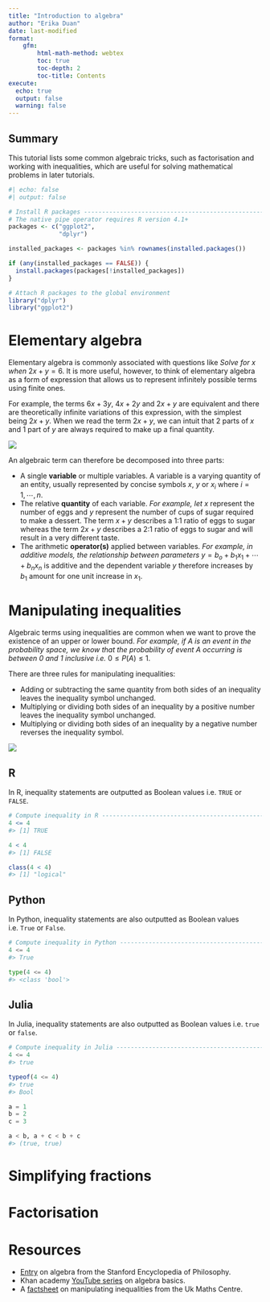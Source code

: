 ```yaml
---
title: "Introduction to algebra" 
author: "Erika Duan"
date: last-modified
format: 
    gfm:
        html-math-method: webtex   
        toc: true
        toc-depth: 2   
        toc-title: Contents  
execute:   
  echo: true     
  output: false   
  warning: false  
---
```


::: callout-tip
## Summary

This tutorial lists some common algebraic tricks, such as factorisation and working with inequalities, which are useful for solving mathematical problems in later tutorials.
:::

```r
#| echo: false
#| output: false

# Install R packages -----------------------------------------------------------
# The native pipe operator requires R version 4.1+ 
packages <- c("ggplot2",
              "dplyr")

installed_packages <- packages %in% rownames(installed.packages())

if (any(installed_packages == FALSE)) {
  install.packages(packages[!installed_packages])
}

# Attach R packages to the global environment
library("dplyr")
library("ggplot2")
```


# Elementary algebra

Elementary algebra is commonly associated with questions like *Solve for x when* $2x + y = 6$. It is more useful, however, to think of elementary algebra as a form of expression that allows us to represent infinitely possible terms using finite ones.

For example, the terms $6x + 3y$, $4x + 2y$ and $2x + y$ are equivalent and there are theoretically infinite variations of this expression, with the simplest being $2x + y$. When we read the term $2x + y$, we can intuit that 2 parts of $x$ and 1 part of $y$ are always required to make up a final quantity.

![](../figures/algebra-representation.svg)

An algebraic term can therefore be decomposed into three parts:

-   A single **variable** or multiple variables. A variable is a varying quantity of an entity, usually represented by concise symbols $x$, $y$ or $x_i$ where $i=1, \cdots, n$.
-   The relative **quantity** of each variable. *For example, let* $x$ represent the number of eggs and $y$ represent the number of cups of sugar required to make a dessert. The term $x + y$ describes a 1:1 ratio of eggs to sugar whereas the term $2x + y$ describes a 2:1 ratio of eggs to sugar and will result in a very different taste.
-   The arithmetic **operator(s)** applied between variables. *For example, in additive models, the relationship between parameters* $y = b_o+b_1x_1 + \cdots + b_nx_n$ is additive and the dependent variable $y$ therefore increases by $b_1$ amount for one unit increase in $x_1$.


# Manipulating inequalities

Algebraic terms using inequalities are common when we want to prove the existence of an upper or lower bound. *For example, if A is an event in the probability space, we know that the probability of event A occurring is between 0 and 1 inclusive i.e.* $0 \leq P(A) \leq 1$.

There are three rules for manipulating inequalities:

-   Adding or subtracting the same quantity from both sides of an inequality leaves the inequality symbol unchanged.
-   Multiplying or dividing both sides of an inequality by a positive number leaves the inequality symbol unchanged.
-   Multiplying or dividing both sides of an inequality by a negative number reverses the inequality symbol.

![](../figures/algebra-inequality_rules.svg) 

::: panel-tabset
## R

In R, inequality statements are outputted as Boolean values i.e. `TRUE` or `FALSE`.  

```r
# Compute inequality in R ------------------------------------------------------
4 <= 4
#> [1] TRUE

4 < 4
#> [1] FALSE

class(4 < 4)
#> [1] "logical"
```

## Python

In Python, inequality statements are also outputted as Boolean values i.e. `True` or `False`.

```python
# Compute inequality in Python -------------------------------------------------
4 <= 4
#> True 

type(4 <= 4)
#> <class 'bool'>  
```

## Julia

In Julia, inequality statements are also outputted as Boolean values i.e. `true` or `false`.

```julia
# Compute inequality in Julia --------------------------------------------------
4 <= 4
#> true 

typeof(4 <= 4) 
#> true
#> Bool

a = 1
b = 2
c = 3

a < b, a + c < b + c
#> (true, true) 
```
:::


# Simplifying fractions

# Factorisation

# Resources

-   [Entry](https://plato.stanford.edu/entries/algebra/) on algebra from the Stanford Encyclopedia of Philosophy.\
-   Khan academy [YouTube series](https://www.khanacademy.org/math/algebra-basics/alg-basics-algebraic-expressions#alg-basics-intro-to-variables) on algebra basics.\
-   A [factsheet](https://www.mathcentre.ac.uk/resources/uploaded/mc-bus-manipinequ-2009-1.pdf) on manipulating inequalities from the Uk Maths Centre.
